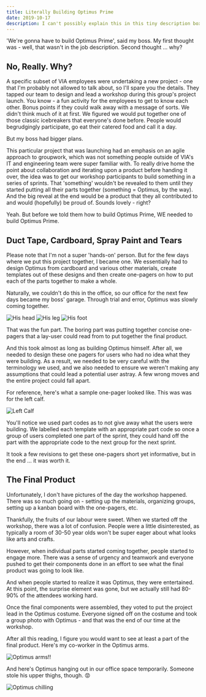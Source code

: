 ```yaml
---
title: Literally Building Optimus Prime
date: 2019-10-17
description: I can't possibly explain this in this tiny description box. Just click the title and things will make more sense, I promise.
---
```


'We're gonna have to build Optimus Prime', said my boss. My first thought was - well, that wasn't in the job description. Second thought ... why?

## No, Really. Why?

A specific subset of VIA employees were undertaking a new project - one that I'm probably not allowed to talk about, so I'll spare you the details. They tapped our team to design and lead a workshop during this group's project launch. You know - a fun activity for the employees to get to know each other. Bonus points if they could walk away with a message of sorts. We didn't think much of it at first. We figured we would put together one of those classic icebreakers that everyone's done before. People would begrudgingly participate, go eat their catered food and call it a day.

But my boss had bigger plans. 

This particular project that was launching had an emphasis on an agile approach to groupwork, which was not something people outside of VIA's IT and engineering team were super familiar with. To really drive home the point about collaboration and iterating upon a product before handing it over, the idea was to get our workshop participants to build something in a series of sprints. That 'something' wouldn't be revealed to them until they started putting all their parts together (something = Optimus, by the way). And the big reveal at the end would be a product that they all contributed to and would (hopefully) be proud of. Sounds lovely - right?

Yeah. But before we told them how to build Optimus Prime, WE needed to build Optimus Prime. 

## Duct Tape, Cardboard, Spray Paint and Tears

Please note that I'm not a super 'hands-on' person. But for the few days where we put this project together, I became one. We essentially had to design Optimus from cardboard and various other materials, create templates out of these designs and then create one-pagers on how to put each of the parts together to make a whole. 

Naturally, we couldn't do this in the office, so our office for the next few days became my boss' garage. Through trial and error, Optimus was slowly coming together. 

![His head](./optimus_helmet.png)     ![His leg](./calf_fit.png)     ![His foot](./foot_outline.png)

That was the fun part. The boring part was putting together concise one-pagers that a lay-user could read from to put together the final product.

And this took almost as long as building Optimus himself. After all, we needed to design these one pagers for users who had no idea what they were building. As a result, we needed to be very careful with the terminology we used, and we also needed to ensure we weren't making any assumptions that could lead a potential user astray. A few wrong moves and the entire project could fall apart. 

For reference, here's what a sample one-pager looked like. This was was for the left calf. 

![Left Calf](./leftLegOnePager.png)

You'll notice we used part codes as to not give away what the users were building. We labelled each template with an appropriate part code so once a group of users completed one part of the sprint, they could hand off the part with the appropriate code to the next group for the next sprint.

It took a few revisions to get these one-pagers short yet informative, but in the end ... it was worth it. 

## The Final Product
Unfortunately, I don't have pictures of the day the workshop happened. There was so much going on - setting up the materials, organizing groups, setting up a kanban board with the one-pagers, etc. 

Thankfully, the fruits of our labour were sweet. When we started off the workshop, there was a lot of confusion. People were a little disinterested, as typically a room of 30-50 year olds won't be super eager about what looks like arts and crafts. 

However, when individual parts started coming together, people started to engage more. There was a sense of urgency and teamwork and everyone pushed to get their components done in an effort to see what the final product was going to look like. 

And when people started to realize it was Optimus, they were entertained. At this point, the surprise element was gone, but we actually still had 80-90% of the attendees working hard. 

Once the final components were assembled, they voted to put the project lead in the Optimus costume. Everyone signed off on the costume and took a group photo with Optimus - and that was the end of our time at the workshop. 

After all this reading, I figure you would want to see at least a part of the final product. Here's my co-worker in the Optimus arms. 

![Optimus arms!!](./optimusArms.png)


And here's Optimus hanging out in our office space temporarily. Someone stole his upper thighs, though. 😡 

![Optimus chilling](./optimus_final.png)
